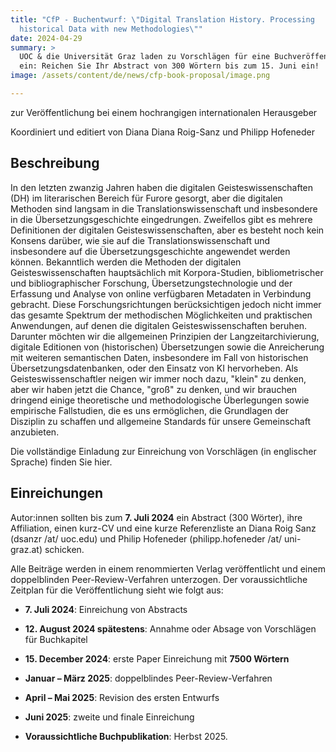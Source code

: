 ```yaml
---
title: "CfP - Buchentwurf: \"Digital Translation History. Processing
  historical Data with new Methodologies\""
date: 2024-04-29
summary: >
  UOC & die Universität Graz laden zu Vorschlägen für eine Buchveröffentlichung
  ein: Reichen Sie Ihr Abstract von 300 Wörtern bis zum 15. Juni ein!
image: /assets/content/de/news/cfp-book-proposal/image.png

---
```


zur Veröffentlichung bei einem hochrangigen internationalen Herausgeber

Koordiniert und editiert von Diana Diana Roig-Sanz und Philipp Hofeneder

## Beschreibung

In den letzten zwanzig Jahren haben die digitalen Geisteswissenschaften (DH) im literarischen Bereich für Furore gesorgt, aber die digitalen Methoden sind langsam in die Translationswissenschaft und insbesondere in die Übersetzungsgeschichte eingedrungen. Zweifellos gibt es mehrere Definitionen der digitalen Geisteswissenschaften, aber es besteht noch kein Konsens darüber, wie sie auf die Translationswissenschaft und insbesondere auf die Übersetzungsgeschichte angewendet werden können. Bekanntlich werden die Methoden der digitalen Geisteswissenschaften hauptsächlich mit Korpora-Studien, bibliometrischer und bibliographischer Forschung, Übersetzungstechnologie und der Erfassung und Analyse von online verfügbaren Metadaten in Verbindung gebracht. Diese Forschungsrichtungen berücksichtigen jedoch nicht immer das gesamte Spektrum der methodischen Möglichkeiten und praktischen Anwendungen, auf denen die digitalen Geisteswissenschaften beruhen. Darunter möchten wir die allgemeinen Prinzipien der Langzeitarchivierung, digitale Editionen von (historischen) Übersetzungen sowie die Anreicherung mit weiteren semantischen Daten, insbesondere im Fall von historischen Übersetzungsdatenbanken, oder den Einsatz von KI hervorheben. Als Geisteswissenschaftler neigen wir immer noch dazu, "klein" zu denken, aber wir haben jetzt die Chance, "groß" zu denken, und wir brauchen dringend einige theoretische und methodologische Überlegungen sowie empirische Fallstudien, die es uns ermöglichen, die Grundlagen der Disziplin zu schaffen und allgemeine Standards für unsere Gemeinschaft anzubieten.

Die vollständige Einladung zur Einreichung von Vorschlägen (in englischer Sprache) finden Sie <Download href="/assets/content/de/news/cfp-book-proposal/book-proposal-digital-translation-history-1-1.pdf">hier</Download>.

## Einreichungen

Autor:innen sollten bis zum **7. Juli 2024** ein Abstract (300 Wörter), ihre Affiliation, einen kurz-CV und eine kurze Referenzliste an Diana Roig Sanz (dsanzr /at/ uoc.edu) und Philip Hofeneder (philipp.hofeneder /at/ uni-graz.at) schicken.

Alle Beiträge werden in einem renommierten Verlag veröffentlicht und einem doppelblinden Peer-Review-Verfahren unterzogen. Der voraussichtliche Zeitplan für die Veröffentlichung sieht wie folgt aus:

* **7. Juli 2024**: Einreichung von Abstracts

* **12. August 2024 spätestens**: Annahme oder Absage von Vorschlägen für Buchkapitel

* **15. December 2024**: erste Paper Einreichung mit **7500 Wörtern**

* **Januar – März 2025**: doppelblindes Peer-Review-Verfahren

* **April – Mai 2025**: Revision des ersten Entwurfs

* **Juni 2025**: zweite und finale Einreichung

* **Voraussichtliche Buchpublikation**: Herbst 2025.
